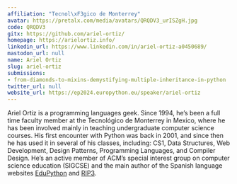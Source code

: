 ```yaml
---
affiliation: "Tecnol\xF3gico de Monterrey"
avatar: https://pretalx.com/media/avatars/QRQDV3_urISZgH.jpg
code: QRQDV3
gitx: https://github.com/ariel-ortiz/
homepage: https://arielortiz.info/
linkedin_url: https://www.linkedin.com/in/ariel-ortiz-a0450689/
mastodon_url: null
name: Ariel Ortiz
slug: ariel-ortiz
submissions:
- from-diamonds-to-mixins-demystifying-multiple-inheritance-in-python
twitter_url: null
website_url: https://ep2024.europython.eu/speaker/ariel-ortiz
---
```


Ariel Ortiz is a programming languages geek. Since 1994, he’s been a full time faculty member at the Tecnológico de Monterrey in Mexico, where he has been involved mainly in teaching undergraduate computer science courses. His first encounter with Python was back in 2001, and since then he has used it in several of his classes, including: CS1, Data Structures, Web Development, Design Patterns, Programming Languages, and Compiler Design. He’s an active member of ACM’s special interest group on computer science education (SIGCSE) and the main author of the Spanish language websites [EduPython](https://edupython.blogspot.com/) and [RIP3](https://arielortiz.info/rip3/).

